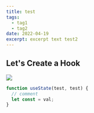 ```yaml
---
title: test
tags:
  - tag1
  - tag2
date: 2022-04-19
excerpt: excerpt text test2
---
```


<Youtube id="dO1rMeYnOmM" />

## Let's Create a Hook

<Image src="/hook.png" width={1703} height={980} />

```js
function useState(test, test) {
  // comment
  let const = val;
}
```